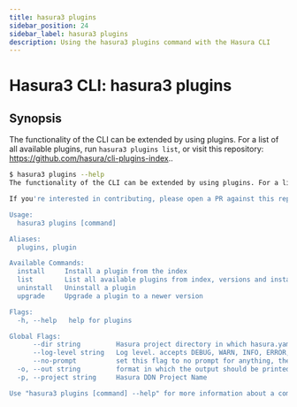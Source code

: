 ```yaml
---
title: hasura3 plugins
sidebar_position: 24
sidebar_label: hasura3 plugins
description: Using the hasura3 plugins command with the Hasura CLI
---
```


# Hasura3 CLI: hasura3 plugins 

## Synopsis
The functionality of the CLI can be extended by using plugins. For a list of all available plugins, run ``hasura3 plugins list``, or visit this repository: https://github.com/hasura/cli-plugins-index..

```bash
$ hasura3 plugins --help
The functionality of the CLI can be extended by using plugins. For a list of all available plugins, run ``hasura3 plugins list``, or visit this repository: https://github.com/hasura/cli-plugins-index.

If you're interested in contributing, please open a PR against this repo to add new plugin.

Usage:
  hasura3 plugins [command]

Aliases:
  plugins, plugin

Available Commands:
  install     Install a plugin from the index
  list        List all available plugins from index, versions and installation status
  uninstall   Uninstall a plugin
  upgrade     Upgrade a plugin to a newer version

Flags:
  -h, --help   help for plugins

Global Flags:
      --dir string         Hasura project directory in which hasura.yaml is present (default ".")
      --log-level string   Log level. accepts DEBUG, WARN, INFO, ERROR, FATAL (default "INFO")
      --no-prompt          set this flag to no prompt for anything, the command fails if any input is missing
  -o, --out string         format in which the output should be printed, accepts table, json and yaml (default "table")
  -p, --project string     Hasura DDN Project Name

Use "hasura3 plugins [command] --help" for more information about a command.
```

